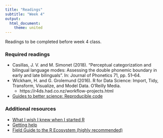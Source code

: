 ```yaml
---
title: "Readings"
subtitle: "Week 4"
output: 
  html_document: 
    theme: united
---
```


Readings to be completed before week 4 class. 

### Required readings

- Casillas, J. V. and M. Simonet (2018). “Perceptual categorization and bilingual language modes: Assessing the double phonemic boundary in early and late bilinguals”. In: Journal of Phonetics 71, pp. 51–64.
- Wickham, H. and G. Grolemund (2016). R for Data Science: Import, Tidy, Transform, Visualize, and Model Data. O’Reilly Media.
    - https://r4ds.had.co.nz/workflow-projects.html
- [Guides to better science: Reproducible code](https://www.britishecologicalsociety.org/wp-content/uploads/2018/12/BES-Reproducible-Code.pdf)

### Additional resources

- [What I wish I knew when I started R](https://www.williamrchase.com/slides/intro_r_anthropology_2018#1)
- [Getting help](https://dcl-2017-04.github.io/curriculum/getting-help.html)
- [Field Guide to the R Ecosystem (highly recommended)](http://fg2re.sellorm.com)





